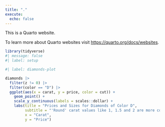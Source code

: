 ```yaml
---
title: "."
execute: 
  echo: false
---
```


This is a Quarto website.

To learn more about Quarto websites visit <https://quarto.org/docs/websites>.
```r
library(tidyverse)
#| message: false
#| label: setup
```

```r
#| label: diamonds-plot

diamonds |> 
  filter(z != 0) |> 
  filter(color == "D") |> 
  ggplot(aes(x = carat, y = price, color = cut)) + 
    geom_point() +
    scale_y_continuous(labels = scales::dollar) +
    labs(title = "Prices and Sizes for Diamonds of Color D",
         subtitle = "'Round' carat values like 1, 1.5 and 2 are more common.",
         x = "Carat",
         y = "Price")

```


